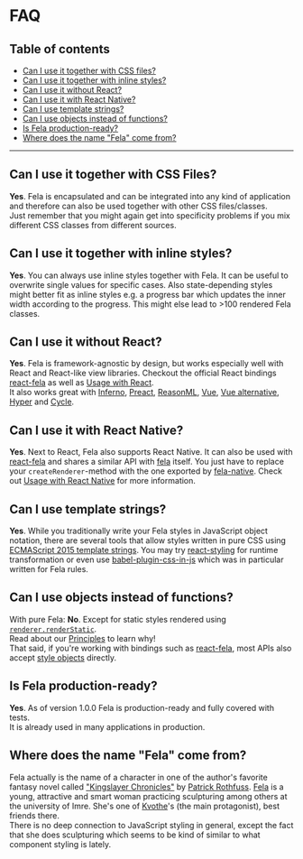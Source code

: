 # FAQ

## Table of contents

- [Can I use it together with CSS files?](#can-i-use-it-together-with-css-files)
- [Can I use it together with inline styles?](#can-i-use-it-together-with-inline-styles)
- [Can I use it without React?](#can-i-use-it-without-react)
- [Can I use it with React Native?](#can-i-use-it-with-react-native)
- [Can I use template strings?](#can-i-use-template-strings)
- [Can I use objects instead of functions?](#can-i-use-objects-instead-of-functions)
- [Is Fela production-ready?](#is-fela-production-ready)
- [Where does the name "Fela" come from?](#where-does-the-name-fela-come-from)

---

## Can I use it together with CSS Files?

**Yes**. Fela is encapsulated and can be integrated into any kind of application and therefore can also be used together with other CSS files/classes.<br />
Just remember that you might again get into specificity problems if you mix different CSS classes from different sources.

## Can I use it together with inline styles?

**Yes**. You can always use inline styles together with Fela. It can be useful to overwrite single values for specific cases. Also state-depending styles might better fit as inline styles e.g. a progress bar which updates the inner width according to the progress. This might else lead to >100 rendered Fela classes.

## Can I use it without React?

**Yes**. Fela is framework-agnostic by design, but works especially well with React and React-like view libraries. Checkout the official React bindings [react-fela](https://github.com/robinweser/fela/tree/master/packages/react-fela) as well as [Usage with React](guides/usage-with-react).<br />
It also works great with [Inferno](guides/usage-with-inferno), [Preact](guides/usage-with-preact), [ReasonML](guides/usage-with-reasonml), [Vue](https://github.com/houd1ni/fela-vue), [Vue alternative](https://github.com/wagerfield/vue-fela), [Hyper](https://github.com/ahdinosaur/hyper-fela) and [Cycle](guides/usage-with-cycle).

## Can I use it with React Native?

**Yes**. Next to React, Fela also supports React Native. It can also be used with [react-fela](https://github.com/robinweser/fela/tree/master/packages/react-fela) and shares a similar API with [fela](https://github.com/robinweser/fela/tree/master/packages/fela) itself. You just have to replace your `createRenderer`-method with the one exported by [fela-native](https://github.com/robinweser/fela/tree/master/packages/fela-native). Check out [Usage with React Native](guides/usage-with-react-native) for more information.

## Can I use template strings?

**Yes**. While you traditionally write your Fela styles in JavaScript object notation, there are several tools that allow styles written in pure CSS using [ECMAScript 2015 template strings](https://developer.mozilla.org/de/docs/Web/JavaScript/Reference/template_strings). You may try [react-styling](https://github.com/halt-hammerzeit/react-styling) for runtime transformation or even use [babel-plugin-css-in-js](https://github.com/jakecoxon/babel-plugin-css-to-js) which was in particular written for Fela rules.

## Can I use objects instead of functions?

With pure Fela: **No**. Except for static styles rendered using [`renderer.renderStatic`](api/fela/renderer#renderstaticstyle).<br />Read about our [Principles](intro/principles) to learn why!<br />
That said, if you're working with bindings such as [react-fela](https://github.com/robinweser/fela/tree/master/packages/react-fela), most APIs also accept [style objects](basics/rules#style-static) directly.

## Is Fela production-ready?

**Yes**. As of version 1.0.0 Fela is production-ready and fully covered with tests.<br />
It is already used in many applications in production.

## Where does the name "Fela" come from?

Fela actually is the name of a character in one of the author's favorite fantasy novel called ["Kingslayer Chronicles"](https://en.wikipedia.org/wiki/The_Kingkiller_Chronicle) by [Patrick Rothfuss](http://www.patrickrothfuss.com/content/index.asp). [Fela](http://kingkiller.wikia.com/wiki/Fela) is a young, attractive and smart woman practicing sculpturing among others at the university of Imre. She's one of [Kvothe](http://kingkiller.wikia.com/wiki/Kvothe)'s (the main protagonist), best friends there.<br />
There is no deep connection to JavaScript styling in general, except the fact that she does sculpturing which seems to be kind of similar to what component styling is lately.
